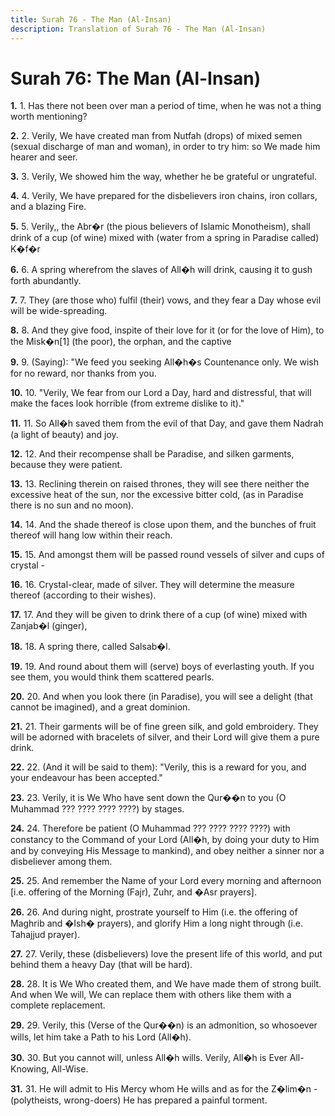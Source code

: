 ```yaml
---
title: Surah 76 - The Man (Al-Insan)
description: Translation of Surah 76 - The Man (Al-Insan)
---
```


# Surah 76: The Man (Al-Insan)

**1.** 1. Has there not been over man a period of time, when he was not a thing worth mentioning?

**2.** 2. Verily, We have created man from Nutfah (drops) of mixed semen (sexual discharge of man and woman), in order to try him: so We made him hearer and seer.

**3.** 3. Verily, We showed him the way, whether he be grateful or ungrateful.

**4.** 4. Verily, We have prepared for the disbelievers iron chains, iron collars, and a blazing Fire.

**5.** 5. Verily,, the Abr�r (the pious believers of Islamic Monotheism), shall drink of a cup (of wine) mixed with (water from a spring in Paradise called) K�f�r

**6.** 6. A spring wherefrom the slaves of All�h will drink, causing it to gush forth abundantly.

**7.** 7. They (are those who) fulfil (their) vows, and they fear a Day whose evil will be wide-spreading.

**8.** 8. And they give food, inspite of their love for it (or for the love of Him), to the Misk�n[1] (the poor), the orphan, and the captive

**9.** 9. (Saying): "We feed you seeking All�h�s Countenance only. We wish for no reward, nor thanks from you.

**10.** 10. "Verily, We fear from our Lord a Day, hard and distressful, that will make the faces look horrible (from extreme dislike to it)."

**11.** 11. So All�h saved them from the evil of that Day, and gave them Nadrah (a light of beauty) and joy.

**12.** 12. And their recompense shall be Paradise, and silken garments, because they were patient.

**13.** 13. Reclining therein on raised thrones, they will see there neither the excessive heat of the sun, nor the excessive bitter cold, (as in Paradise there is no sun and no moon).

**14.** 14. And the shade thereof is close upon them, and the bunches of fruit thereof will hang low within their reach.

**15.** 15. And amongst them will be passed round vessels of silver and cups of crystal -

**16.** 16. Crystal-clear, made of silver. They will determine the measure thereof (according to their wishes).

**17.** 17. And they will be given to drink there of a cup (of wine) mixed with Zanjab�l (ginger),

**18.** 18. A spring there, called Salsab�l.

**19.** 19. And round about them will (serve) boys of everlasting youth. If you see them, you would think them scattered pearls.

**20.** 20. And when you look there (in Paradise), you will see a delight (that cannot be imagined), and a great dominion.

**21.** 21. Their garments will be of fine green silk, and gold embroidery. They will be adorned with bracelets of silver, and their Lord will give them a pure drink.

**22.** 22. (And it will be said to them): "Verily, this is a reward for you, and your endeavour has been accepted."

**23.** 23. Verily, it is We Who have sent down the Qur��n to you (O Muhammad ??? ???? ???? ????) by stages.

**24.** 24. Therefore be patient (O Muhammad ??? ???? ???? ????) with constancy to the Command of your Lord (All�h, by doing your duty to Him and by conveying His Message to mankind), and obey neither a sinner nor a disbeliever among them.

**25.** 25. And remember the Name of your Lord every morning and afternoon [i.e. offering of the Morning (Fajr), Zuhr, and �Asr prayers].

**26.** 26. And during night, prostrate yourself to Him (i.e. the offering of Maghrib and �Ish� prayers), and glorify Him a long night through (i.e. Tahajjud prayer).

**27.** 27. Verily, these (disbelievers) love the present life of this world, and put behind them a heavy Day (that will be hard).

**28.** 28. It is We Who created them, and We have made them of strong built. And when We will, We can replace them with others like them with a complete replacement.

**29.** 29. Verily, this (Verse of the Qur��n) is an admonition, so whosoever wills, let him take a Path to his Lord (All�h).

**30.** 30. But you cannot will, unless All�h wills. Verily, All�h is Ever All-Knowing, All-Wise.

**31.** 31. He will admit to His Mercy whom He wills and as for the Z�lim�n - (polytheists, wrong-doers) He has prepared a painful torment.

